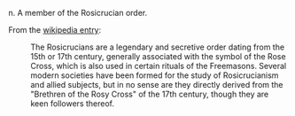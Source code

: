 n.  A member of the Rosicrucian order.

From the [[en:Wikipedia:Rosicrucian|wikipedia entry]]: 

:The Rosicrucians are a legendary and secretive order dating from the 15th or 17th century, generally associated with the symbol of the Rose Cross, which is also used in certain rituals of the Freemasons.  Several modern societies have been formed for the study of Rosicrucianism and allied subjects, but in no sense are they directly derived from the "Brethren of the Rosy Cross" of the 17th century, though they are keen followers thereof.